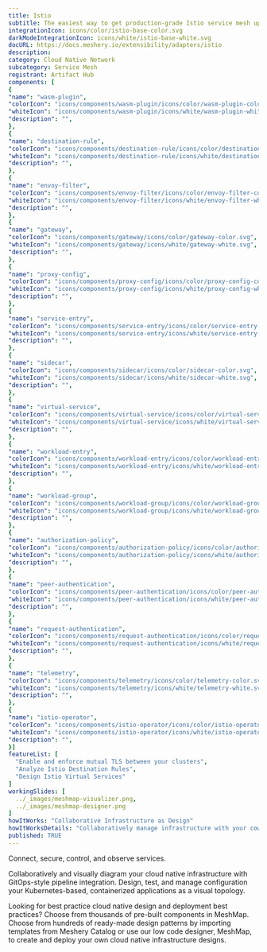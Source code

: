 ```yaml
---
title: Istio
subtitle: The easiest way to get production-grade Istio service mesh up and running
integrationIcon: icons/color/istio-base-color.svg
darkModeIntegrationIcon: icons/white/istio-base-white.svg
docURL: https://docs.meshery.io/extensibility/adapters/istio
description: 
category: Cloud Native Network
subcategory: Service Mesh
registrant: Artifact Hub
components: [
{
"name": "wasm-plugin",
"colorIcon": "icons/components/wasm-plugin/icons/color/wasm-plugin-color.svg",
"whiteIcon": "icons/components/wasm-plugin/icons/white/wasm-plugin-white.svg",
"description": "",
},
{
"name": "destination-rule",
"colorIcon": "icons/components/destination-rule/icons/color/destination-rule-color.svg",
"whiteIcon": "icons/components/destination-rule/icons/white/destination-rule-white.svg",
"description": "",
},
{
"name": "envoy-filter",
"colorIcon": "icons/components/envoy-filter/icons/color/envoy-filter-color.svg",
"whiteIcon": "icons/components/envoy-filter/icons/white/envoy-filter-white.svg",
"description": "",
},
{
"name": "gateway",
"colorIcon": "icons/components/gateway/icons/color/gateway-color.svg",
"whiteIcon": "icons/components/gateway/icons/white/gateway-white.svg",
"description": "",
},
{
"name": "proxy-config",
"colorIcon": "icons/components/proxy-config/icons/color/proxy-config-color.svg",
"whiteIcon": "icons/components/proxy-config/icons/white/proxy-config-white.svg",
"description": "",
},
{
"name": "service-entry",
"colorIcon": "icons/components/service-entry/icons/color/service-entry-color.svg",
"whiteIcon": "icons/components/service-entry/icons/white/service-entry-white.svg",
"description": "",
},
{
"name": "sidecar",
"colorIcon": "icons/components/sidecar/icons/color/sidecar-color.svg",
"whiteIcon": "icons/components/sidecar/icons/white/sidecar-white.svg",
"description": "",
},
{
"name": "virtual-service",
"colorIcon": "icons/components/virtual-service/icons/color/virtual-service-color.svg",
"whiteIcon": "icons/components/virtual-service/icons/white/virtual-service-white.svg",
"description": "",
},
{
"name": "workload-entry",
"colorIcon": "icons/components/workload-entry/icons/color/workload-entry-color.svg",
"whiteIcon": "icons/components/workload-entry/icons/white/workload-entry-white.svg",
"description": "",
},
{
"name": "workload-group",
"colorIcon": "icons/components/workload-group/icons/color/workload-group-color.svg",
"whiteIcon": "icons/components/workload-group/icons/white/workload-group-white.svg",
"description": "",
},
{
"name": "authorization-policy",
"colorIcon": "icons/components/authorization-policy/icons/color/authorization-policy-color.svg",
"whiteIcon": "icons/components/authorization-policy/icons/white/authorization-policy-white.svg",
"description": "",
},
{
"name": "peer-authentication",
"colorIcon": "icons/components/peer-authentication/icons/color/peer-authentication-color.svg",
"whiteIcon": "icons/components/peer-authentication/icons/white/peer-authentication-white.svg",
"description": "",
},
{
"name": "request-authentication",
"colorIcon": "icons/components/request-authentication/icons/color/request-authentication-color.svg",
"whiteIcon": "icons/components/request-authentication/icons/white/request-authentication-white.svg",
"description": "",
},
{
"name": "telemetry",
"colorIcon": "icons/components/telemetry/icons/color/telemetry-color.svg",
"whiteIcon": "icons/components/telemetry/icons/white/telemetry-white.svg",
"description": "",
},
{
"name": "istio-operator",
"colorIcon": "icons/components/istio-operator/icons/color/istio-operator-color.svg",
"whiteIcon": "icons/components/istio-operator/icons/white/istio-operator-white.svg",
"description": "",
}]
featureList: [
  "Enable and enforce mutual TLS between your clusters",
  "Analyze Istio Destination Rules",
  "Design Istio Virtual Services"
]
workingSlides: [
  ../_images/meshmap-visualizer.png,
  ../_images/meshmap-designer.png
]
howItWorks: "Collaborative Infrastructure as Design"
howItWorksDetails: "Collaboratively manage infrastructure with your coworkers synchronously sharing the same designs."
published: TRUE
---
```


<p>Connect, secure, control, and observe services.</p>
<p>
  Collaboratively and visually diagram your cloud native infrastructure with GitOps-style pipeline
  integration. Design, test, and manage configuration your Kubernetes-based, containerized
  applications as a visual topology.
</p>
<p>
  Looking for best practice cloud native design and deployment best practices? Choose from thousands
  of pre-built components in MeshMap. Choose from hundreds of ready-made design patterns by
  importing templates from Meshery Catalog or use our low code designer, MeshMap, to create and
  deploy your own cloud native infrastructure designs.
</p>
